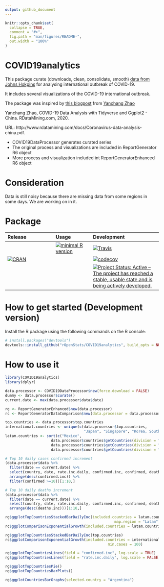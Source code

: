 ```yaml
---
output: github_document
---
```


<!-- README.md is generated from README.Rmd. Please edit that file -->

```r
knitr::opts_chunk$set(
  collapse = TRUE,
  comment = "#>",
  fig.path = "man/figures/README-",
  out.width = "100%"
)
```



# COVID19analytics

 <!-- . -->

This package curate (downloads, clean, consolidate, smooth) [data from Johns Hokpins](https://github.com/CSSEGISandData/COVID-19/) for analysing international outbreak of COVID-19. 
 
It includes several visualizations of the COVID-19 international outbreak.

The package was inspired by [this blogpost](https://www.r-bloggers.com/coronavirus-data-analysis-with-r-tidyverse-and-ggplot2/) from [Yanchang Zhao](https://www.r-bloggers.com/author/yanchang-zhao/)


Yanchang Zhao, COVID-19 Data Analysis with Tidyverse and Ggplot2 - China. RDataMining.com, 2020.

URL: http://www.rdatamining.com/docs/Coronavirus-data-analysis-china.pdf.

* COVID19DataProcessor generates curated series
* The original process and visualizations are included in ReportGenerator R6 object 
* More process and visualization included int ReportGeneratorEnhanced R6 object

# Consideration
Data is still noisy because there are missing data from some regions in some days. We are working on in it.



# Package

<!-- badges: start -->
| Release | Usage | Development |
|:--------|:------|:------------|
| | [![minimal R version](https://img.shields.io/badge/R%3E%3D-3.4.0-blue.svg)](https://cran.r-project.org/) | [![Travis](https://travis-ci.org/rOpenStats/COVID19analytics.svg?branch=master)](https://travis-ci.org/rOpenStats/COVID19analytics) |
| [![CRAN](http://www.r-pkg.org/badges/version/COVID19analytics)](https://cran.r-project.org/package=COVID19analytics) | | [![codecov](https://codecov.io/gh/rOpenStats/COVID19analytics/branch/master/graph/badge.svg)](https://codecov.io/gh/rOpenStats/COVID19analytics) |
|||[![Project Status: Active – The project has reached a stable, usable state and is being actively developed.](https://www.repostatus.org/badges/latest/active.svg)](https://www.repostatus.org/#active)|
<!-- badges: end -->

# How to get started (Development version)

Install the R package using the following commands on the R console:

```R
# install.packages("devtools")
devtools::install_github("rOpenStats/COVID19analytics", build_opts = NULL)
```

# How to use it

```r
library(COVID19analytics) 
library(dplyr) 

```

```r
data.processor <- COVID19DataProcessor$new(force.download = FALSE)
dummy <- data.processor$curate()
current.date <- max(data.processor$data$date)

rg <- ReportGeneratorEnhanced$new(data.processor)
rc <- ReportGeneratorDataComparison$new(data.processor = data.processor)

top.countries <- data.processor$top.countries
international.countries <- unique(c(data.processor$top.countries,
                                    "Japan", "Singapore", "Korea, South"))
latam.countries <- sort(c("Mexico",
                     data.processor$countries$getCountries(division = "sub.continent", name = "Caribbean"),
                     data.processor$countries$getCountries(division = "sub.continent", name = "Central America"),
                     data.processor$countries$getCountries(division = "sub.continent", name = "South America")))

```

```r
# Top 10 daily cases confirmed increment
(data.processor$data %>%
  filter(date == current.date) %>%
  select(country, date, rate.inc.daily, confirmed.inc, confirmed, deaths, deaths.inc, imputation.confirmed) %>%
  arrange(desc(confirmed.inc)) %>%
  filter(confirmed >=10))[1:10,]
```


```r
# Top 10 daily deaths increment
(data.processor$data %>%
  filter(date == current.date) %>%
  select(country, date, rate.inc.daily, confirmed.inc, confirmed, deaths, deaths.inc, imputation.confirmed) %>%
  arrange(desc(deaths.inc)))[1:10,]
```

```r
rg$ggplotTopCountriesStackedBarDailyInc(included.countries = latam.countries,
                                                  map.region = "Latam")
rc$ggplotComparisonExponentialGrowth(included.countries = latam.countries, min.cases = 20)

```


```r
rg$ggplotTopCountriesStackedBarDailyInc(top.countries)
rc$ggplotComparisonExponentialGrowth(included.countries = international.countries, 
                                               min.cases = 100)
```


```r
rg$ggplotTopCountriesLines(field = "confirmed.inc", log.scale = TRUE)
rg$ggplotTopCountriesLines(field = "rate.inc.daily", log.scale = FALSE)
```


```r
rg$ggplotTopCountriesPie()
rg$ggplotTopCountriesBarPlots()
```


```r
rg$ggplotCountriesBarGraphs(selected.country = "Argentina")
```



